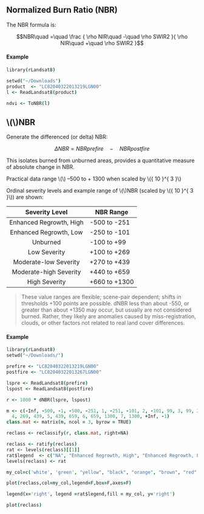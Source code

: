 ## Normalized Burn Ratio (NBR)

The NBR formula is:

$$NBR\quad =\quad \frac { \rho NIR\quad -\quad \rho SWIR2 }{ \rho NIR\quad +\quad \rho SWIR2 }$$

#### Example

```coffee
library(rLandsat8)

setwd("~/Downloads")
product  <- "LC82040322013219LGN00"
l <- ReadLandsat8(product)

ndvi <- ToNBR(l)
```

## \\(\Delta \\)NBR

Generate the differenced (or delta) NBR:

$$\Delta NBR=NBRprefire\quad -\quad NBRpostfire$$

This isolates burned from unburned areas, provides a quantitative measure of absolute change in NBR. 

Practical data range \\(\approx \\) –500 to + 1300 when scaled by \\({ 10 }^{ 3 }\\)

Ordinal severity levels and example range of \\(\Delta \\)NBR (scaled by \\({ 10 }^{ 3 }\\)) are shown:

|      Severity Level     | NBR Range     |
|:-----------------------:|---------------|
| Enhanced Regrowth, High | -500 to -251  |
| Enhanced Regrowth, Low  | -250 to -101  |
| Unburned                | -100 to +99   |
| Low Severity            | +100 to +269  |
| Moderate-low Severity   | +270 to +439  |
| Moderate-high Severity  | +440 to +659  |
| High Severity           | +660 to +1300 |

> These value ranges are flexible; scene-pair dependent; shifts in thresholds +100 points are possible. dNBR less than about -550, or greater than about +1350 may occur, but usually are not considered burned. Rather, they likely are anomalies caused by miss-registration, clouds, or other factors not related to real land cover differences.

#### Example

```coffee
library(rLandsat8)
setwd("~/Downloads/")

prefire <- "LC82040322013219LGN00"
postfire <- "LC82040322013267LGN00"

lspre <- ReadLandsat8(prefire)
lspost <- ReadLandsat8(postfire)

r <- 1000 * dNBR(lspre, lspost)

m <- c(-Inf, -500, -1, -500, -251, 1, -251, -101, 2, -101, 99, 3, 99, 269, 
  4, 269, 439, 5, 439, 659, 6, 659, 1300, 7, 1300, +Inf, -1)
class.mat <- matrix(m, ncol = 3, byrow = TRUE)

reclass <- reclassify(r, class.mat, right=NA)

reclass <- ratify(reclass)
rat <- levels(reclass)[[1]]
rat$legend  <- c("NA", "Enhanced Regrowth, High", "Enhanced Regrowth, Low", "Unburned", "Low Severity", "Moderate-low Severity", "Moderate-high Severity", "High Severity")
levels(reclass) <- rat

my_col=c('white', 'green', "yellow", "black", "orange", "brown", "red", "purple")

plot(reclass,col=my_col,legend=F,box=F,axes=F)

legend(x='right', legend =rat$legend,fill = my_col, y='right')

plot(reclass)
```
